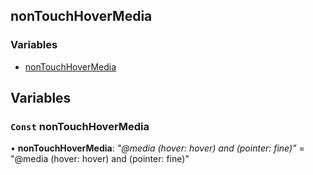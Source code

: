 <!-- This file generate automatically, should not modify that directly -->


<Meta title="API Reference/Styles/nonTouchHoverMedia" />

## nonTouchHoverMedia

### Variables

- [nonTouchHoverMedia](#const-nontouchhovermedia)

## Variables

### `Const` nonTouchHoverMedia

• **nonTouchHoverMedia**: _"@media (hover: hover) and (pointer: fine)"_ = "@media (hover: hover) and (pointer: fine)"
